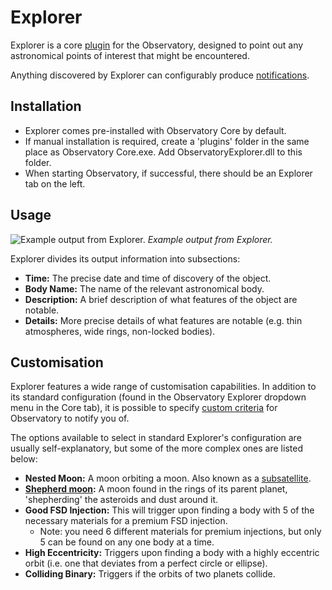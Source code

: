 # Explorer

Explorer is a core [plugin](/plugins) for the Observatory, designed to point out any astronomical points of interest that might be encountered.

Anything discovered by Explorer can configurably produce [notifications](/notifications).

## Installation

  * Explorer comes pre-installed with Observatory Core by default.
  * If manual installation is required, create a 'plugins' folder in the same place as Observatory Core.exe. Add ObservatoryExplorer.dll to this folder.
  * When starting Observatory, if successful, there should be an Explorer tab on the left.

## Usage


![Example output from Explorer.](../../public/explorer-example.png)
*Example output from Explorer.*

Explorer divides its output information into subsections:

  * **Time:** The precise date and time of discovery of the object.
  * **Body Name:** The name of the relevant astronomical body.
  * **Description:** A brief description of what features of the object are notable.
  * **Details:** More precise details of what features are notable (e.g. thin atmospheres, wide rings, non-locked bodies).

## Customisation

Explorer features a wide range of customisation capabilities. In addition to its standard configuration (found in the Observatory Explorer dropdown menu in the Core tab), it is possible to specify [custom criteria](/explorer/customcriteria) for Observatory to notify you of.

The options available to select in standard Explorer's configuration are usually self-explanatory, but some of the more complex ones are listed below:

  * **Nested Moon:** A moon orbiting a moon. Also known as a [subsatellite](https://en.wikipedia.org/wiki/Subsatellite).
  * **[Shepherd moon](https://en.wikipedia.org/wiki/Shepherd_moon):** A moon found in the rings of its parent planet, 'shepherding' the asteroids and dust around it.
  * **Good FSD Injection:** This will trigger upon finding a body with 5 of the necessary materials for a premium FSD injection. 
    * Note: you need 6 different materials for premium injections, but only 5 can be found on any one body at a time.
  * **High Eccentricity:** Triggers upon finding a body with a highly eccentric orbit (i.e. one that deviates from a perfect circle or ellipse).
  * **Colliding Binary:** Triggers if the orbits of two planets collide.
